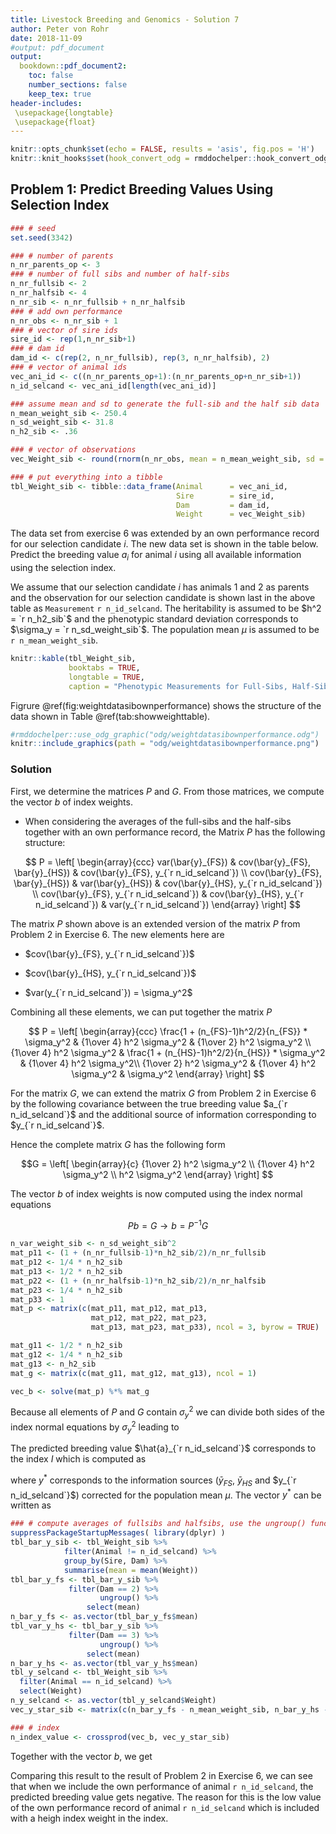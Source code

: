 ```yaml
---
title: Livestock Breeding and Genomics - Solution 7
author: Peter von Rohr
date: 2018-11-09
#output: pdf_document 
output:
  bookdown::pdf_document2:
    toc: false
    number_sections: false
    keep_tex: true
header-includes:
 \usepackage{longtable}
 \usepackage{float}
---
```


```r
knitr::opts_chunk$set(echo = FALSE, results = 'asis', fig.pos = 'H')
knitr::knit_hooks$set(hook_convert_odg = rmddochelper::hook_convert_odg)
```

## Problem 1: Predict Breeding Values Using Selection Index

```r
### # seed
set.seed(3342)

### # number of parents
n_nr_parents_op <- 3
### # number of full sibs and number of half-sibs
n_nr_fullsib <- 2
n_nr_halfsib <- 4
n_nr_sib <- n_nr_fullsib + n_nr_halfsib
### # add own performance
n_nr_obs <- n_nr_sib + 1
### # vector of sire ids
sire_id <- rep(1,n_nr_sib+1)
### # dam id
dam_id <- c(rep(2, n_nr_fullsib), rep(3, n_nr_halfsib), 2)
### # vector of animal ids
vec_ani_id <- c((n_nr_parents_op+1):(n_nr_parents_op+n_nr_sib+1))
n_id_selcand <- vec_ani_id[length(vec_ani_id)]

### assume mean and sd to generate the full-sib and the half sib data
n_mean_weight_sib <- 250.4
n_sd_weight_sib <- 31.8
n_h2_sib <- .36

### # vector of observations
vec_Weight_sib <- round(rnorm(n_nr_obs, mean = n_mean_weight_sib, sd = n_sd_weight_sib), digits = 2)

### # put everything into a tibble
tbl_Weight_sib <- tibble::data_frame(Animal      = vec_ani_id,
                                     Sire        = sire_id,
                                     Dam         = dam_id,
                                     Weight      = vec_Weight_sib)
```

The data set from exercise 6 was extended by an own performance record for our selection candidate $i$. The new data set is shown in the table below. Predict the breeding value $a_i$ for animal $i$ using all available information using the selection index.

We assume that our selection candidate $i$ has animals $1$ and $2$ as parents and the observation for our selection candidate is shown last in the above table as `Measurement` `r n_id_selcand`. The heritability is assumed to be $h^2 = `r n_h2_sib`$ and the phenotypic standard deviation corresponds to $\sigma_y = `r n_sd_weight_sib`$. The population mean $\mu$ is assumed to be `r n_mean_weight_sib`. 
 
```r
knitr::kable(tbl_Weight_sib, 
             booktabs = TRUE,
             longtable = TRUE, 
             caption = "Phenotypic Measurements for Full-Sibs, Half-Sibs and an Own Performance Record")
```
 

Figrure \@ref(fig:weightdatasibownperformance) shows the structure of the data shown in Table \@ref(tab:showweighttable). 

```r
#rmddochelper::use_odg_graphic("odg/weightdatasibownperformance.odg")
knitr::include_graphics(path = "odg/weightdatasibownperformance.png")
```

 
### Solution
First, we determine the matrices $P$ and $G$. From those matrices, we compute the vector $b$ of index weights.

* When considering the averages of the full-sibs and the half-sibs together with an own performance record, the Matrix $P$ has the following structure:

$$
P = \left[
  \begin{array}{ccc}
  var(\bar{y}_{FS})                &  cov(\bar{y}_{FS}, \bar{y}_{HS})  &  cov(\bar{y}_{FS}, y_{`r n_id_selcand`})  \\
  cov(\bar{y}_{FS}, \bar{y}_{HS})  &  var(\bar{y}_{HS})                &  cov(\bar{y}_{HS}, y_{`r n_id_selcand`})  \\
  cov(\bar{y}_{FS}, y_{`r n_id_selcand`})           &  cov(\bar{y}_{HS}, y_{`r n_id_selcand`})           &  var(y_{`r n_id_selcand`})
  \end{array}
\right]
$$

The matrix $P$ shown above is an extended version of the matrix $P$ from Problem 2 in Exercise 6. The new elements here are 

* $cov(\bar{y}_{FS}, y_{`r n_id_selcand`})$

\begin{align}
cov(\bar{y}_{FS}, y_{`r n_id_selcand`})  &=  cov({1\over 2} \sum_{j=4}^5 (\mu + a_j + e_j), (\mu + a_{`r n_id_selcand`} + e_{`r n_id_selcand`})) \notag \\
                        &=  {1\over 2} \left(\sum_{j=4}^5 cov(a_j, a_{`r n_id_selcand`}) \right) \notag \\
                        &=  {1\over 2} \left(\sum_{j=4}^5 cov(({1\over 2}a_1 + {1\over 2}a_2 + m_j), ({1\over 2}a_1 + {1\over 2}a_2 + m_{`r n_id_selcand`})) \right) \notag \\
                        &=  {1\over 2} \left(2 * (cov({1\over 2}a_1, {1\over 2}a_1) + cov({1\over 2}a_2, {1\over 2}a_2)) \right) \notag \\
                        &=  {1\over 2} \left({1\over 2} (cov(a_1, a_1) + cov(a_2, a_2)) \right) \notag \\
                        &=  {1\over 2} \left({1\over 2} (\sigma_a^2 + \sigma_a^2) \right) \notag \\
                        &=  {1\over 2} \sigma_a^2 =  {1\over 2} h^2 \sigma_y^2 \notag
\end{align}

* $cov(\bar{y}_{HS}, y_{`r n_id_selcand`})$

\begin{align}
cov(\bar{y}_{HS}, y_{`r n_id_selcand`})  &=  cov({1\over 4} \sum_{j=6}^9 (\mu + a_j + e_j), (\mu + a_{`r n_id_selcand`} + e_{`r n_id_selcand`})) \notag \\
                                         &=  {1\over 4} \left( \sum_{j=6}^9 cov(a_j, a_{`r n_id_selcand`}) \right) \notag \\
                                         &=  {1\over 4} \left( \sum_{j=6}^9 cov(({1\over 2} a_1 + {1\over 2}a_3 + m_j), 
                                                                                 ({1\over 2}a_1 + {1\over 2}a_2 + m_{`r n_id_selcand`})) \right) \notag \\
                                         &=  {1\over 4} \left( 4 * cov({1\over 2} a_1, {1\over 2}a_1) \right) \notag \\
                                         &=  {1\over 4} \left( cov(a_1, a_1) \right) \notag \\
                                         &=  {1\over 4} \left( \sigma_a^2 \right) =  {1\over 4} h^2 \sigma_y^2  \notag
\end{align}

* $var(y_{`r n_id_selcand`}) = \sigma_y^2$

Combining all these elements, we can put together the matrix $P$

$$
P = \left[
  \begin{array}{ccc}
  \frac{1 + (n_{FS}-1)h^2/2}{n_{FS}} * \sigma_y^2  &   {1\over 4} h^2 \sigma_y^2                       & {1\over 2} h^2 \sigma_y^2 \\
    {1\over 4} h^2 \sigma_y^2                      &  \frac{1 + (n_{HS}-1)h^2/2}{n_{HS}} * \sigma_y^2  &  {1\over 4} h^2 \sigma_y^2\\
    {1\over 2} h^2 \sigma_y^2                      &  {1\over 4} h^2 \sigma_y^2                        &  \sigma_y^2
  \end{array}
\right]
$$

For the matrix $G$, we can extend the matrix $G$ from Problem 2 in Exercise 6 by the following covariance between the true breeding value $a_{`r n_id_selcand`}$ and the additional source of information corresponding to $y_{`r n_id_selcand`}$. 

\begin{align}
cov(a_{`r n_id_selcand`}, y_{`r n_id_selcand`})  &=  cov(a_{`r n_id_selcand`}, (\mu + a_{`r n_id_selcand`} + e_{`r n_id_selcand`})) \notag \\
                                                 &=  cov(a_{`r n_id_selcand`}, a_{`r n_id_selcand`}) = \sigma_a^2 = h^2 \sigma_y^2 \notag
\end{align}

Hence the complete matrix $G$ has the following form

$$G =  \left[ 
   \begin{array}{c}
     {1\over 2} h^2 \sigma_y^2 \\
     {1\over 4} h^2 \sigma_y^2 \\
     h^2 \sigma_y^2
   \end{array} 
 \right]
$$
 
The vector $b$ of index weights is now computed using the index normal equations

$$Pb = G \rightarrow b = P^{-1}G$$


```r
n_var_weight_sib <- n_sd_weight_sib^2
mat_p11 <- (1 + (n_nr_fullsib-1)*n_h2_sib/2)/n_nr_fullsib
mat_p12 <- 1/4 * n_h2_sib 
mat_p13 <- 1/2 * n_h2_sib 
mat_p22 <- (1 + (n_nr_halfsib-1)*n_h2_sib/2)/n_nr_halfsib
mat_p23 <- 1/4 * n_h2_sib
mat_p33 <- 1
mat_p <- matrix(c(mat_p11, mat_p12, mat_p13, 
                  mat_p12, mat_p22, mat_p23, 
                  mat_p13, mat_p23, mat_p33), ncol = 3, byrow = TRUE)

mat_g11 <- 1/2 * n_h2_sib 
mat_g12 <- 1/4 * n_h2_sib
mat_g13 <- n_h2_sib
mat_g <- matrix(c(mat_g11, mat_g12, mat_g13), ncol = 1)

vec_b <- solve(mat_p) %*% mat_g
```

Because all elements of $P$ and $G$ contain $\sigma_y^2$ we can divide both sides of the index normal equations by $\sigma_y^2$ leading to 

\begin{align}
b  &=  \left[
  \begin{array}{ccc}
  \frac{1 + (n_{FS}-1)h^2/2}{n_{FS}}  &   {1\over 4} h^2                     &  {1\over 2} h^2 \\
    {1\over 4} h^2                    &  \frac{1 + (n_{HS}-1)h^2/2}{n_{HS}}  &  {1\over 4} h^2 \\
    {1\over 2} h^2                    &  {1\over 4} h^2                      &  1
  \end{array}
\right]^{-1}
\left[ 
   \begin{array}{c}
     {1\over 2} h^2 \\
     {1\over 4} h^2 \\
     h^2 
   \end{array} 
 \right] \notag \\
 &= \left[
  \begin{array}{ccc}
    \frac{1 + (`r n_nr_fullsib`-1) * `r n_h2_sib`/2}{`r n_nr_fullsib`}  
      &  {1\over 4}  * `r n_h2_sib`  
      &  {1\over 2}  * `r n_h2_sib`  \\
    {1\over 4}  * `r n_h2_sib`
      &  \frac{1 + (`r n_nr_halfsib`-1) * `r n_h2_sib`/2}{`r n_nr_halfsib`}
      &  {1\over 4}  * `r n_h2_sib` \\
    {1\over 2}  * `r n_h2_sib` 
      &  {1\over 4}  * `r n_h2_sib`
      &  1
  \end{array}
\right]^{-1}
\left[ 
   \begin{array}{c}
     {1\over 2} * `r n_h2_sib` \\
     {1\over 4} * `r n_h2_sib` \\
     `r n_h2_sib`
   \end{array} 
 \right] \notag \\
 &= \left[
  \begin{array}{ccc}
    `r mat_p11`  
      &  `r mat_p12`  
      &  `r mat_p13`  \\
    `r mat_p12`
      &  `r mat_p22`
      &  `r mat_p23` \\
    `r mat_p13` 
      &  `r mat_p23`
      &  `r mat_p33`
  \end{array}
\right]^{-1}
\left[ 
   \begin{array}{c}
     `r mat_g11` \\
     `r mat_g12` \\
     `r mat_g13`
   \end{array} 
 \right] \notag \\
 &= \left[
   \begin{array}{c}
     `r round(vec_b[1,1], digits = 4)` \\
     `r round(vec_b[2,1], digits = 4)` \\
     `r round(vec_b[3,1], digits = 4)`
   \end{array} 
 \right] \notag 
\end{align}


The predicted breeding value $\hat{a}_{`r n_id_selcand`}$ corresponds to the index $I$ which is computed as

\begin{equation}
\hat{a}_{`r n_id_selcand`} = I = b^T * y^{*} \notag
\end{equation}

where $y^{*}$ corresponds to the information sources ($\bar{y}_{FS}$, $\bar{y}_{HS}$ and $y_{`r n_id_selcand`}$) corrected for the population mean $\mu$. The vector $y^*$ can be written as

```r
### # compute averages of fullsibs and halfsibs, use the ungroup() function to avoid adding the grouping variable
suppressPackageStartupMessages( library(dplyr) )
tbl_bar_y_sib <- tbl_Weight_sib %>% 
            filter(Animal != n_id_selcand) %>% 
            group_by(Sire, Dam) %>% 
            summarise(mean = mean(Weight))
tbl_bar_y_fs <- tbl_bar_y_sib %>% 
             filter(Dam == 2) %>% 
                    ungroup() %>% 
                 select(mean)
n_bar_y_fs <- as.vector(tbl_bar_y_fs$mean)
tbl_var_y_hs <- tbl_bar_y_sib %>% 
             filter(Dam == 3) %>% 
                    ungroup() %>% 
                 select(mean)
n_bar_y_hs <- as.vector(tbl_var_y_hs$mean)
tbl_y_selcand <- tbl_Weight_sib %>%
  filter(Animal == n_id_selcand) %>%
  select(Weight)
n_y_selcand <- as.vector(tbl_y_selcand$Weight)
vec_y_star_sib <- matrix(c(n_bar_y_fs - n_mean_weight_sib, n_bar_y_hs - n_mean_weight_sib, n_y_selcand - n_mean_weight_sib), ncol = 1)

### # index
n_index_value <- crossprod(vec_b, vec_y_star_sib)
```


\begin{equation}
y^* = \left[ 
   \begin{array}{c}
      \bar{y}_{FS} - \mu \\
      \bar{y}_{HS} - \mu \\
      y_{`r n_id_selcand`} - \mu
   \end{array} 
 \right] 
 =
 \left[ 
   \begin{array}{c}
      `r n_bar_y_fs` - `r n_mean_weight_sib` \\
      `r n_bar_y_hs` - `r n_mean_weight_sib` \\
      `r n_y_selcand` - `r n_mean_weight_sib` 
   \end{array} 
 \right]
 =
 \left[ 
   \begin{array}{c}
      `r vec_y_star_sib[1,1]` \\
      `r vec_y_star_sib[2,1]` \\
      `r vec_y_star_sib[3,1]`      
   \end{array} 
 \right]
 \notag 
\end{equation}


Together with the vector $b$, we get

\begin{equation}
\hat{a}_i = I = b^T * y^*
  =  \left[ 
   \begin{array}{c}
   `r vec_b[1,1]` \\
   `r vec_b[2,1]` \\
   `r vec_b[3,1]`
   \end{array} 
 \right]^T * 
  \left[ 
   \begin{array}{c}
      `r vec_y_star_sib[1,1]` \\
      `r vec_y_star_sib[2,1]` \\
      `r vec_y_star_sib[3,1]`  
   \end{array} 
 \right]
 = `r round(n_index_value, digits=2)` \notag
\end{equation}

Comparing this result to the result of Problem 2 in Exercise 6, we can see that when we include the own performance of animal `r n_id_selcand`, the predicted breeding value gets negative. The reason for this is the low value of the own performance record of animal `r n_id_selcand` which is included with a heigh index weight in the index.


